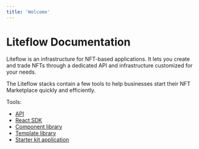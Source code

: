 ```yaml
---
title: 'Welcome'
---
```


# Liteflow Documentation

Liteflow is an infrastructure for NFT-based applications. It lets you create and trade NFTs through a dedicated API and infrastructure customized for your needs.

The Liteflow stacks contain a few tools to help businesses start their NFT Marketplace quickly and efficiently.

Tools:

- [API](./graphql-api)
- [React SDK](./hooks)
- [Component library](./components)
- [Template library](./templates)
- [Starter kit application](./starter-kit)
